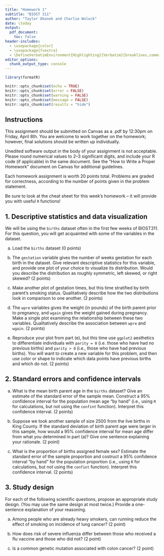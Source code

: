```yaml
---
title: "Homework 1"
subtitle: "BIOST 311"
author: "Taylor Okonek and Charlie Wolock"
date: \today
output: 
  pdf_document:
    toc: false
header-includes:
  - \usepackage{color}
  - \usepackage{fvextra}
  - \DefineVerbatimEnvironment{Highlighting}{Verbatim}{breaklines,commandchars=\\\{\}}
editor_options: 
  chunk_output_type: console
---
```


```r
library(formatR)

knitr::opts_chunk$set(echo = TRUE)
knitr::opts_chunk$set(error = FALSE)
knitr::opts_chunk$set(warning = FALSE)
knitr::opts_chunk$set(message = FALSE)
knitr::opts_chunk$set(results = "hide")
```


## Instructions

This assignment should be submitted on Canvas as a .pdf by 12:30pm on Friday, April 8th. You are welcome to work together on the homework; however, final solutions should be written up individually. 

Unedited software output in the body of your assignment is not acceptable. Please round numerical values to 2--3 significant digits, and include your R code (if applicable) in the same document. See the "How to Write a Proper Homework" document on Canvas for additional guidelines.  

Each homework assignment is worth 20 points total. Problems are graded for correctness, according to the number of points given in the problem statement. 

Be sure to look at the cheat sheet for this week's homework -- it will provide you with useful `R` functions!

## 1. Descriptive statistics and data visualization

We will be using the `births` dataset often in the first few weeks of BIOST311. For this question, you will get acquainted with some of the variables in the dataset. 

a. Load the `births` dataset (0 points)

b. The `gestation` variable gives the number of weeks gestation for each birth in the dataset. Give relevant descriptive statistics for this variable, and provide one plot of your choice to visualize its distribution. Would you describe the distribution as roughly symmetric, left skewed, or right skewed? (2 points)

c. Make another plot of gestation times, but this time stratified by birth parent's smoking status. Qualitatively describe how the two distributions look in comparison to one another. (2 points)

d. The `wpre` variables gives the weight (in pounds) of the birth parent prior to pregnancy, and `wgain` gives the weight gained during pregnancy. Make a single plot examining the relationship between these two variables. Qualitatively describe the association between `wpre` and `wgain`. (2 points)

e. Reproduce your plot from part (e), but this time use `ggplot2` aesthetics to differentiate individuals with `parity = 0` (i.e. those who have had no previous births) and `parity > 0` (i.e., those who have had previous births). You will want to create a new variable for this problem, and then use color or shape to indicate which data points have previous births and which do not. (2 points)

## 2. Standard errors and confidence intervals

a. What is the mean birth parent age in the `births` dataset? Give an estimate of the standard error of the sample mean. Construct a 95\% confidence interval for the population mean age "by hand" (i.e., using `R` for calculations, but not using the `confint` function). Interpret this confidence interval. (2 points)

b. Suppose we took another sample of size 2500 from the live births in King County. If the standard deviation of birth parent age were larger in this sample, how would a 95\% confidence interval for mean age differ from what you determined in part (a)? Give one sentence explaining your rationale. (2 point)

c. What is the proportion of births assigned female sex? Estimate the standard error of the sample proportion and costruct a 95\% confidence interval "by hand" for the population proportion (i.e., using `R` for calculations, but not using the `confint` function). Interpret this confidence interval. (2 points)

## 3. Study design

For each of the following scientific questions, propose an appropriate study design. (You may use the same design at most twice.) Provide a one-sentence explanation of your reasoning. 

a. Among people who are already heavy smokers, can running reduce the effect of smoking on incidence of lung cancer? (2 point)

b.	How does risk of severe influenza differ between those who received a flu vaccine and those who did not? (2 point)

c. Is a common genetic mutation associated with colon cancer? (2 point)